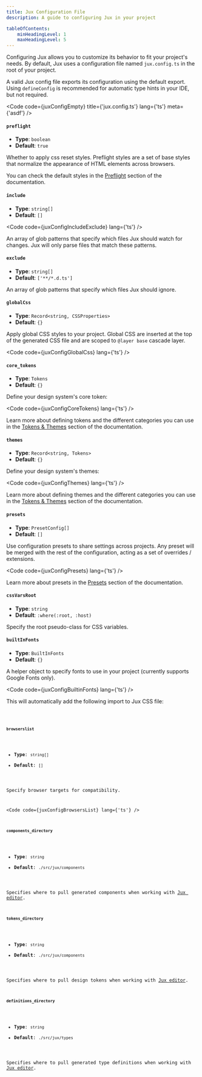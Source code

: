 ```yaml
---
title: Jux Configuration File
description: A guide to configuring Jux in your project

tableOfContents:
    minHeadingLevel: 1
    maxHeadingLevel: 5
---
```


Configuring Jux allows you to customize its behavior to fit your project's needs. By default, Jux uses a configuration file named `jux.config.ts` in the root of your project.

A valid Jux config file exports its configuration using the default export. Using `defineConfig` is recommended for automatic type hints in your IDE, but not required.

<Code code={juxConfigEmpty} title={'jux.config.ts'} lang={'ts'} meta={'asdf'} />

#### `preflight`

- **Type**: `boolean`
- **Default**: `true`

Whether to apply css reset styles. Preflight styles are a set of base styles that normalize the appearance of HTML elements across browsers.

You can check the default styles in the [Preflight](/developers/reference/preflight) section of the documentation.


#### `include`

- **Type**: `string[]`
- **Default**: `[]`

<Code code={juxConfigIncludeExclude} lang={'ts'} />

An array of glob patterns that specify which files Jux should watch for changes. Jux will only parse files that match these patterns.

#### `exclude`

- **Type**: `string[]`
- **Default**: `['**/*.d.ts']`

An array of glob patterns that specify which files Jux should ignore.

#### `globalCss`

- **Type**: `Record<string, CSSProperties>`
- **Default**: `{}`

Apply global CSS styles to your project. Global CSS are inserted at the top of the generated CSS file and are scoped to `@layer base` cascade layer.

<Code code={juxConfigGlobalCss} lang={'ts'} />

#### `core_tokens`

- **Type**: `Tokens`
- **Default**: `{}`

Define your design system's core token:

<Code code={juxConfigCoreTokens} lang={'ts'} />

Learn more about defining tokens and the different categories you can use in the [Tokens & Themes](/developers/customization/tokens-and-themes) section of the documentation.

#### `themes`

- **Type**: `Record<string, Tokens>`
- **Default**: `{}`

Define your design system's themes:

<Code code={juxConfigThemes} lang={'ts'} />

Learn more about defining themes and the different categories you can use in the [Tokens & Themes](/developers/customization/tokens-and-themes) section of the documentation.

#### `presets`

- **Type**: `PresetConfig[]`
- **Default**: `[]`

Use configuration presets to share settings across projects. Any preset will be merged with the rest of the configuration, acting as a set of overrides / extensions.

<Code code={juxConfigPresets} lang={'ts'} />

Learn more about presets in the [Presets](/developers/customization/presets) section of the documentation.

#### `cssVarsRoot`

- **Type**: `string`
- **Default**: `:where(:root, :host)`

Specify the root pseudo-class for CSS variables.

#### `builtInFonts`

- **Type**: `BuiltInFonts`
- **Default**: `{}`

A helper object to specify fonts to use in your project (currently supports Google Fonts only).

<Code code={juxConfigBuiltinFonts} lang={'ts'} />

This will automatically add the following import to Jux CSS file:

<Code code={cssImports} lang="css" />

#### `browserslist`

- **Type**: `string[]`
- **Default**: `[]`

Specify browser targets for compatibility.

<Code code={juxConfigBrowsersList} lang={'ts'} />

#### `components_directory`

- **Type**: `string`
- **Default**: `./src/jux/components`

Specifies where to pull generated components when working with [Jux editor](/developers/jux-editor).

#### `tokens_directory`

- **Type**: `string`
- **Default**: `./src/jux/components`

Specifies where to pull design tokens when working with [Jux editor](/developers/jux-editor).

#### `definitions_directory`

- **Type**: `string`
- **Default**: `./src/jux/types`

Specifies where to pull generated type definitions when working with [Jux editor](/developers/jux-editor).